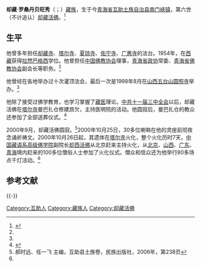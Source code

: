 '''却藏·罗桑丹贝旺秀'''（{{bo|z=བལོ་བཟང་བསྟན་པའི་དབང་ཕྱུག|w=blo bzang bstan pa'i dbang phyug}}；{{bd|1913年|7月1日|2000年|9月}}）[[藏族|藏族]]，生于今[[青海省|青海省]][[互助土族自治县|互助土族自治县]][[南门峡镇|南门峡镇]]，第六世（不计追认）[[却藏活佛|却藏活佛]]。<ref name=rmw>{{Cite web |url=http://www.people.com.cn/GB/channel4/970/20001027/289385.html |title=六世却藏活佛圆寂，人民网，2000-10-27 |access-date=2014-05-04 |archive-date=2015-09-24 |archive-url=https://web.archive.org/web/20150924112755/http://www.people.com.cn/GB/channel4/970/20001027/289385.html |dead-url=no }}</ref>

==生平==
他曾多年担任[[却藏寺|却藏寺]]、[[塔尔寺|塔尔寺]]、[[夏琼寺|夏琼寺]]、[[佑宁寺|佑宁寺]]、[[广惠寺|广惠寺]]的法台。1954年，在[[西藏|西藏]]获得[[拉然巴格西|拉然巴格西]]学位。他曾担任[[中国佛教协会|中国佛教协会]]理事，[[青海省政协|青海省政协]]常委、[[青海省佛教协会|青海省佛教协会]]副会长等职务。<ref name=rmw/>

他曾经在各地举办过十次灌顶法会，最后一次是1998年8月在[[山西|山西]][[五台山|五台山]][[圆照寺_(五台)|圆照寺]]举办。<ref name=rmw/>

他除了接受过佛学教育，也学习掌握了[[藏医|藏医]]理论。[[中共十一届三中全会|中共十一届三中全会]]以后，却藏活佛在[[塔尔寺|塔尔寺]]曼巴扎仓修建昂欠，主持医明院的活动。他圆寂后，曼巴扎仓的教众还参加了全部送葬仪式。<ref name=cnr>{{Cite web |url=http://www.cnr.cn/wcm/qinghai/zhuanti/tes/t20051111_176831.html |title=塔尔寺优良的藏医传统，中广网青海分网，2005-11-11 |access-date=2014-05-04 |archive-date=2016-03-07 |archive-url=https://web.archive.org/web/20160307131133/http://www.cnr.cn/wcm/qinghai/zhuanti/tes/t20051111_176831.html |dead-url=no }}</ref>

2000年9月，却藏活佛圆寂。<ref>郝时远、任一飞 主编，互助县土族卷，民族出版社，2006年，第238页</ref>2000年10月25日，30多位喇嘛在他的灵座前彻夜念诵祈祷文。2000年10月26日起，其遗体在[[塔尔寺|塔尔寺]]火化，整个火化历时7天，[[中国藏语系高级佛学院|中国藏语系高级佛学院]]副院长[[却西·洛藏华丹隆柔嘉措|却西活佛]]从北京赶来主持火化，从[[北京|北京]]、[[山西|山西]]、[[广东|广东]]、[[青海|青海]]境内赶来的100多位僧俗人士参加了火化仪式。僧众和信众还为他举行80多场点千灯活动。<ref name=rmw/>

==参考文献==
{{reflist}}

{{-}}
{{start box}}
{{s-rel|bu}}
{{s-before|[[却藏·罗桑图登雪珠尼玛|却藏·罗桑图登雪珠尼玛]]}}
{{s-title|[[却藏活佛|却藏活佛]]|（坐床年份不详）－2000年}}
{{s-after|}}
{{end box}}

[[Category:互助人|Category:互助人]]
[[Category:藏族人|Category:藏族人]]
[[Category:却藏活佛|Category:却藏活佛]]